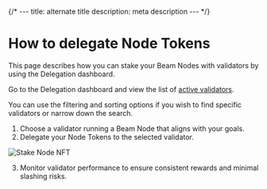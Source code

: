 
{/* ---
title: alternate title
description: meta description
--- */}

# How to delegate Node Tokens

This page describes how you can stake your Beam Nodes with validators by using the Delegation dashboard.

Go to the Delegation dashboard and view the list of [active validators](https://delegation.onbeam.com).

You can use the filtering and sorting options if you wish to find specific validators or narrow down the search.

1. Choose a validator running a Beam Node that aligns with your goals.
2. Delegate your Node Tokens to the selected validator.

<Image 
  src="/assets/nodes/delegation/stake-nft.PNG"
  alt="Stake Node NFT" 
  width={400} 
  height={200}
/>

3. Monitor validator performance to ensure consistent rewards and minimal slashing risks.
